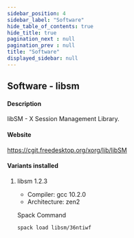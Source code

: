 ```yaml
---
sidebar_position: 4
sidebar_label: "Software"
hide_table_of_contents: true
hide_title: true
pagination_next : null
pagination_prev : null
title: "Software"
displayed_sidebar: null
---
```


## Software - libsm


#### Description
libSM - X Session Management Library.

#### Website
https://cgit.freedesktop.org/xorg/lib/libSM

#### Variants installed

1. libsm 1.2.3

    - Compiler: gcc 10.2.0
    - Architecture: zen2

    Spack Command
    ```bash
    spack load libsm/36ntiwf
    ```
